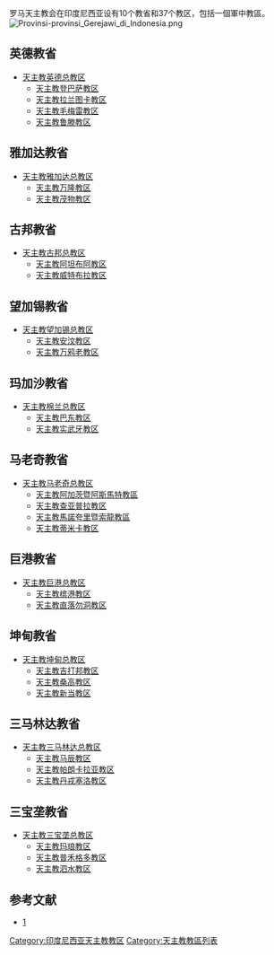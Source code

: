 罗马天主教会在印度尼西亚设有10个教省和37个教区，包括一個軍中教區。
[[File:Provinsi-provinsi_Gerejawi_di_Indonesia.png|thumb]]
== 英德教省 ==
* [[天主教英德总教区|天主教英德总教区]]
** [[天主教登巴萨教区|天主教登巴萨教区]]
** [[天主教拉兰图卡教区|天主教拉兰图卡教区]]
** [[天主教毛梅雷教区|天主教毛梅雷教区]]
** [[天主教鲁滕教区|天主教鲁滕教区]]
== 雅加达教省 ==
* [[天主教雅加达总教区|天主教雅加达总教区]]
** [[天主教万隆教区|天主教万隆教区]]
** [[天主教茂物教区|天主教茂物教区]]
== 古邦教省 ==
* [[天主教古邦总教区|天主教古邦总教区]]
** [[天主教阿坦布阿教区|天主教阿坦布阿教区]]
** [[天主教威特布拉教区|天主教威特布拉教区]]
== 望加锡教省 ==
* [[天主教望加锡总教区|天主教望加锡总教区]]
** [[天主教安汶教区|天主教安汶教区]]
** [[天主教万鸦老教区|天主教万鸦老教区]]
== 玛加沙教省 ==
* [[天主教棉兰总教区|天主教棉兰总教区]]
** [[天主教巴东教区|天主教巴东教区]]
** [[天主教实武牙教区|天主教实武牙教区]]
== 马老奇教省 ==
* [[天主教马老奇总教区|天主教马老奇总教区]]
** [[天主教阿加茨暨阿斯馬特教區|天主教阿加茨暨阿斯馬特教區]]
** [[天主教查亚普拉教区|天主教查亚普拉教区]]
** [[天主教馬諾夸里暨索龍教區|天主教馬諾夸里暨索龍教區]]
** [[天主教蒂米卡教区|天主教蒂米卡教区]]
== 巨港教省 ==
* [[天主教巨港总教区|天主教巨港总教区]]
** [[天主教槟港教区|天主教槟港教区]]
** [[天主教直落勿洞教区|天主教直落勿洞教区]]
== 坤甸教省 ==
* [[天主教坤甸总教区|天主教坤甸总教区]]
** [[天主教吉打邦教区|天主教吉打邦教区]] 
** [[天主教桑高教区|天主教桑高教区]]
** [[天主教新当教区|天主教新当教区]]
== 三马林达教省 ==
* [[天主教三马林达总教区|天主教三马林达总教区]] 
** [[天主教马辰教区|天主教马辰教区]]
** [[天主教帕朗卡拉亚教区|天主教帕朗卡拉亚教区]]
** [[天主教丹戎塞洛教区|天主教丹戎塞洛教区]]
== 三宝垄教省 ==
* [[天主教三宝垄总教区|天主教三宝垄总教区]]
** [[天主教玛琅教区|天主教玛琅教区]]
** [[天主教普禾格多教区|天主教普禾格多教区]]
** [[天主教泗水教区|天主教泗水教区]]
== 参考文献 ==
* [http://www.catholic-hierarchy.org/country/did.html] {{Wayback|url=http://www.catholic-hierarchy.org/country/did.html |date=20200910115858 }}
{{印度尼西亞天主教教區}}[[Category:印度尼西亚天主教教区|Category:印度尼西亚天主教教区]][[Category:天主教教區列表|Category:天主教教區列表]]